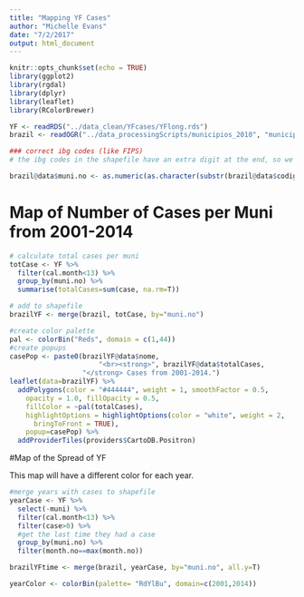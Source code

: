 ```yaml
---
title: "Mapping YF Cases"
author: "Michelle Evans"
date: "7/2/2017"
output: html_document
---
```


```r
knitr::opts_chunk$set(echo = TRUE)
library(ggplot2)
library(rgdal)
library(dplyr)
library(leaflet)
library(RColorBrewer)
```


```r
YF <- readRDS("../data_clean/YFcases/YFlong.rds")
brazil <- readOGR("../data_processingScripts/municipios_2010", "municipios_2010")

### correct ibg codes (like FIPS)
# the ibg codes in the shapefile have an extra digit at the end, so we just subset the first six digits from the shapefile

brazil@data$muni.no <- as.numeric(as.character(substr(brazil@data$codigo_ibg,1,6)))
```

# Map of Number of Cases per Muni from 2001-2014

```r
# calculate total cases per muni
totCase <- YF %>%
  filter(cal.month<13) %>%
  group_by(muni.no) %>%
  summarise(totalCases=sum(case, na.rm=T))

# add to shapefile
brazilYF <- merge(brazil, totCase, by="muni.no")
```

```r
#create color palette
pal <- colorBin("Reds", domain = c(1,44))
#create popups
casePop <- paste0(brazilYF@data$nome, 
                      "<br><strong>", brazilYF@data$totalCases,
                  "</strong> Cases from 2001-2014.")
leaflet(data=brazilYF) %>%
  addPolygons(color = "#444444", weight = 1, smoothFactor = 0.5,
    opacity = 1.0, fillOpacity = 0.5,
    fillColor = ~pal(totalCases),
    highlightOptions = highlightOptions(color = "white", weight = 2,
      bringToFront = TRUE),
    popup=casePop) %>%
  addProviderTiles(providers$CartoDB.Positron)
```

#Map of the Spread of YF

This map will have a different color for each year.

```r
#merge years with cases to shapefile
yearCase <- YF %>%
  select(-muni) %>%
  filter(cal.month<13) %>%
  filter(case>0) %>%
  #get the last time they had a case
  group_by(muni.no) %>%
  filter(month.no==max(month.no))

brazilYFtime <- merge(brazil, yearCase, by="muni.no", all.y=T)

yearColor <- colorBin(palette= "RdYlBu", domain=c(2001,2014))



```

